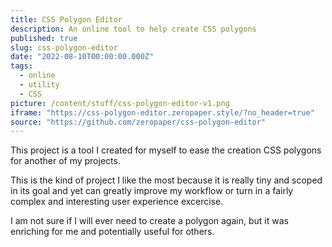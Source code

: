 ```yaml
---
title: CSS Polygon Editor
description: An online tool to help create CSS polygons
published: true
slug: css-polygon-editor
date: "2022-08-10T00:00:00.000Z"
tags:
  - online
  - utility
  - CSS
picture: /content/stuff/css-polygon-editor-v1.png
iframe: "https://css-polygon-editor.zeropaper.style/?no_header=true"
source: "https://github.com/zeropaper/css-polygon-editor"
---
```


This project is a tool I created for myself to ease the creation CSS polygons for another of my projects.

This is the kind of project I like the most because it is really tiny and scoped in its goal and yet
can greatly improve my workflow or turn in a fairly complex and interesting user experience excercise.

I am not sure if I will ever need to create a polygon again, but it was enriching for me
and potentially useful for others.
